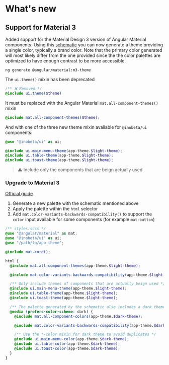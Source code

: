 
<Meta title="What's new" />

# What's new

## Support for Material 3

Added support for the Material Design 3 version of Angular Material components.
Using this [schematic](https://github.com/angular/components/blob/main/src/material/schematics/ng-generate/m3-theme/README.md) you can now generate a theme
providing a single color, typically a brand color. Note that the primary color generated will most likely differ from the one provided since the the color palettes
are optimized to have enough contrast to be more accessible.

```
ng generate @angular/material:m3-theme
```

The `ui.theme()` mixin has been deprecated

```scss
/** ❌ Removed */
@include ui.theme($theme)
```

It must be replaced with the Angular Material `mat.all-component-themes()` mixin

```scss
@include mat.all-component-themes($theme);
```

And with one of the three new theme mixin available for `@inobeta/ui` components:

```scss
@use "@inobeta/ui" as ui;

@include ui.main-menu-theme(app-theme.$light-theme);
@include ui.table-theme(app-theme.$light-theme);
@include ui.toast-theme(app-theme.$light-theme);
```

> ⚠️ Include only the components that are beign actually used

### Upgrade to Material 3

[Official guide](https://material.angular.io/guide/material-2-theming#how-to-migrate-an-app-from-material-2-to-material-3)

1. Generate a new palette with the schematic mentioned above
2. Apply the palette within the `html` selector
3. Add `mat.color-variants-backwards-compatibility()` to support the `color` input available for some components (for example `mat-button`)

```scss
/** styles.scss */
@use "@angular/material" as mat;
@use "@inobeta/ui" as ui;
@use "/path/to/app-theme";

@include mat.core();

html {
  @include mat.all-component-themes(app-theme.$light-theme);

  @include mat.color-variants-backwards-compatibility(app-theme.$light-theme);

  /** Only include themes of components that are actually beign used */
  @include ui.main-menu-theme(app-theme.$light-theme);
  @include ui.table-theme(app-theme.$light-theme);
  @include ui.toast-theme(app-theme.$light-theme);

  /** The palette generated by the schematic also includes a dark theme */
  @media (prefers-color-scheme: dark) {
    @include mat.all-component-colors(app-theme.$dark-theme);

    @include mat.color-variants-backwards-compatibility(app-theme.$dark-theme);

    /** Use the *-color mixin for dark theme to avoid duplicates */
    @include ui.main-menu-color(app-theme.$dark-theme);
    @include ui.table-color(app-theme.$dark-theme);
    @include ui.toast-color(app-theme.$dark-theme);
  }
}
```
